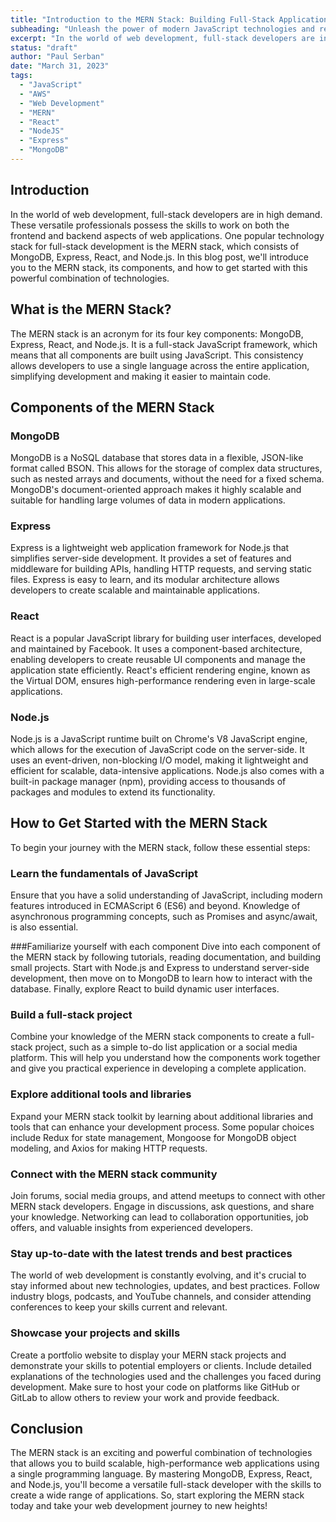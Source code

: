 ```yaml
---
title: "Introduction to the MERN Stack: Building Full-Stack Applications with JavaScript"
subheading: "Unleash the power of modern JavaScript technologies and revolutionize your web development journey."
excerpt: "In the world of web development, full-stack developers are in high demand. These versatile professionals possess the skills to work on both the frontend and backend aspects of web applications. One popular technology stack for full-stack development is the MERN stack, which consists of MongoDB, Express, React, and Node.js. In this blog post, we'll introduce you to the MERN stack, its components, and how to get started with this powerful combination of technologies."
status: "draft"
author: "Paul Serban"
date: "March 31, 2023"
tags:
  - "JavaScript"
  - "AWS"
  - "Web Development"
  - "MERN"
  - "React"
  - "NodeJS"
  - "Express"
  - "MongoDB"
---
```


## Introduction

In the world of web development, full-stack developers are in high demand. These versatile professionals possess the skills to work on both the frontend and backend aspects of web applications. One popular technology stack for full-stack development is the MERN stack, which consists of MongoDB, Express, React, and Node.js. In this blog post, we'll introduce you to the MERN stack, its components, and how to get started with this powerful combination of technologies.

## What is the MERN Stack?

The MERN stack is an acronym for its four key components: MongoDB, Express, React, and Node.js. It is a full-stack JavaScript framework, which means that all components are built using JavaScript. This consistency allows developers to use a single language across the entire application, simplifying development and making it easier to maintain code.

## Components of the MERN Stack

### MongoDB
MongoDB is a NoSQL database that stores data in a flexible, JSON-like format called BSON. This allows for the storage of complex data structures, such as nested arrays and documents, without the need for a fixed schema. MongoDB's document-oriented approach makes it highly scalable and suitable for handling large volumes of data in modern applications.

### Express
Express is a lightweight web application framework for Node.js that simplifies server-side development. It provides a set of features and middleware for building APIs, handling HTTP requests, and serving static files. Express is easy to learn, and its modular architecture allows developers to create scalable and maintainable applications.

### React
React is a popular JavaScript library for building user interfaces, developed and maintained by Facebook. It uses a component-based architecture, enabling developers to create reusable UI components and manage the application state efficiently. React's efficient rendering engine, known as the Virtual DOM, ensures high-performance rendering even in large-scale applications.

### Node.js
Node.js is a JavaScript runtime built on Chrome's V8 JavaScript engine, which allows for the execution of JavaScript code on the server-side. It uses an event-driven, non-blocking I/O model, making it lightweight and efficient for scalable, data-intensive applications. Node.js also comes with a built-in package manager (npm), providing access to thousands of packages and modules to extend its functionality.

## How to Get Started with the MERN Stack

To begin your journey with the MERN stack, follow these essential steps:

### Learn the fundamentals of JavaScript
Ensure that you have a solid understanding of JavaScript, including modern features introduced in ECMAScript 6 (ES6) and beyond. Knowledge of asynchronous programming concepts, such as Promises and async/await, is also essential.

###Familiarize yourself with each component
Dive into each component of the MERN stack by following tutorials, reading documentation, and building small projects. Start with Node.js and Express to understand server-side development, then move on to MongoDB to learn how to interact with the database. Finally, explore React to build dynamic user interfaces.

### Build a full-stack project
Combine your knowledge of the MERN stack components to create a full-stack project, such as a simple to-do list application or a social media platform. This will help you understand how the components work together and give you practical experience in developing a complete application.

### Explore additional tools and libraries
Expand your MERN stack toolkit by learning about additional libraries and tools that can enhance your development process. Some popular choices include Redux for state management, Mongoose for MongoDB object modeling, and Axios for making HTTP requests.

### Connect with the MERN stack community
Join forums, social media groups, and attend meetups to connect with other MERN stack developers. Engage in discussions, ask questions, and share your knowledge. Networking can lead to collaboration opportunities, job offers, and valuable insights from experienced developers.

### Stay up-to-date with the latest trends and best practices
The world of web development is constantly evolving, and it's crucial to stay informed about new technologies, updates, and best practices. Follow industry blogs, podcasts, and YouTube channels, and consider attending conferences to keep your skills current and relevant.

### Showcase your projects and skills
Create a portfolio website to display your MERN stack projects and demonstrate your skills to potential employers or clients. Include detailed explanations of the technologies used and the challenges you faced during development. Make sure to host your code on platforms like GitHub or GitLab to allow others to review your work and provide feedback.

## Conclusion

The MERN stack is an exciting and powerful combination of technologies that allows you to build scalable, high-performance web applications using a single programming language. By mastering MongoDB, Express, React, and Node.js, you'll become a versatile full-stack developer with the skills to create a wide range of applications. So, start exploring the MERN stack today and take your web development journey to new heights!